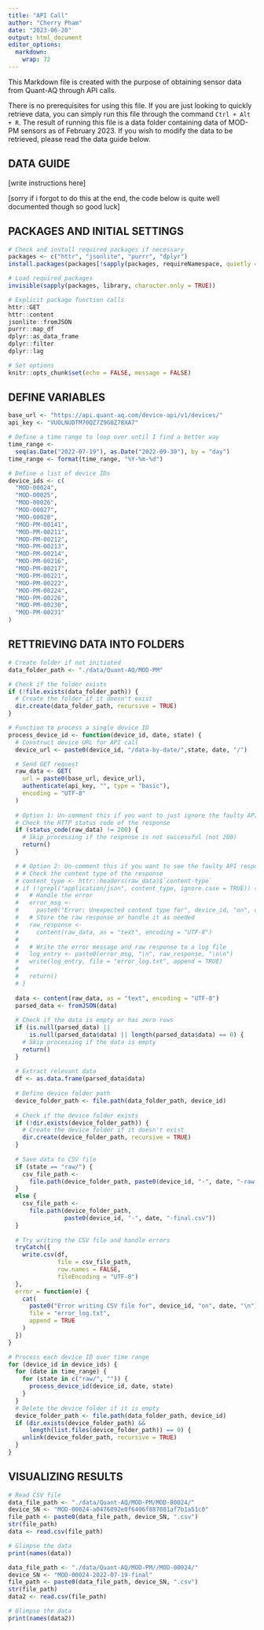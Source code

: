 ```yaml
---
title: "API Call"
author: "Cherry Pham"
date: "2023-06-20"
output: html_document
editor_options: 
  markdown: 
    wrap: 72
---
```


This Markdown file is created with the purpose of obtaining sensor data
from Quant-AQ through API calls.

There is no prerequisites for using this file. If you are just looking
to quickly retrieve data, you can simply run this file through the
command `Ctrl + Alt + R`. The result of running this file is a data
folder containing data of MOD-PM sensors as of February 2023. If you
wish to modify the data to be retrieved, please read the data guide
below.

## DATA GUIDE

[write instructions here]

[sorry if i forgot to do this at the end, the code below is quite well
documented though so good luck]

## PACKAGES AND INITIAL SETTINGS

```r
# Check and install required packages if necessary
packages <- c("httr", "jsonlite", "purrr", "dplyr")
install.packages(packages[!sapply(packages, requireNamespace, quietly = TRUE)])

# Load required packages
invisible(sapply(packages, library, character.only = TRUE))

# Explicit package function calls
httr::GET
httr::content
jsonlite::fromJSON
purrr::map_df
dplyr::as_data_frame
dplyr::filter
dplyr::lag

# Set options
knitr::opts_chunk$set(echo = FALSE, message = FALSE)
```

## DEFINE VARIABLES

```r
base_url <- "https://api.quant-aq.com/device-api/v1/devices/"
api_key <- "VUOLNUDTM70QZ7Z9G0Z78XA7"

# Define a time range to loop over until I find a better way
time_range <-
  seq(as.Date("2022-07-19"), as.Date("2022-09-30"), by = "day")
time_range <- format(time_range, "%Y-%m-%d")

# Define a list of device IDs
device_ids <- c(
  "MOD-00024",
  "MOD-00025",
  "MOD-00026",
  "MOD-00027",
  "MOD-00028",
  "MOD-PM-00141",
  "MOD-PM-00211",
  "MOD-PM-00212",
  "MOD-PM-00213",
  "MOD-PM-00214",
  "MOD-PM-00216",
  "MOD-PM-00217",
  "MOD-PM-00221",
  "MOD-PM-00222",
  "MOD-PM-00224",
  "MOD-PM-00226",
  "MOD-PM-00230",
  "MOD-PM-00231"
)
```

## RETTRIEVING DATA INTO FOLDERS

```r
# Create folder if not initiated
data_folder_path <- "./data/Quant-AQ/MOD-PM"

# Check if the folder exists
if (!file.exists(data_folder_path)) {
  # Create the folder if it doesn't exist
  dir.create(data_folder_path, recursive = TRUE)
}

# Function to process a single device ID
process_device_id <- function(device_id, date, state) {
  # Construct device URL for API call
  device_url <- paste0(device_id, "/data-by-date/",state, date, "/")

  # Send GET request
  raw_data <- GET(
    url = paste0(base_url, device_url),
    authenticate(api_key, "", type = "basic"),
    encoding = "UTF-8"
  )
  
  # Option 1: Un-comment this if you want to just ignore the faulty API responses
  # Check the HTTP status code of the response
  if (status_code(raw_data) != 200) {
    # Skip processing if the response is not successful (not 200)
    return()
  }

  # # Option 2: Un-comment this if you want to see the faulty API responses in error_log.txt
  # # Check the content type of the response
  # content_type <- httr::headers(raw_data)$`content-type`
  # if (!grepl("application/json", content_type, ignore.case = TRUE)) {
  #   # Handle the error
  #   error_msg <-
  #     paste0("Error: Unexpected content type for", device_id, "on", date)
  #   # Store the raw response or handle it as needed
  #   raw_response <-
  #     content(raw_data, as = "text", encoding = "UTF-8")
  #   
  #   # Write the error message and raw response to a log file
  #   log_entry <- paste0(error_msg, "\n", raw_response, "\n\n")
  #   write(log_entry, file = "error_log.txt", append = TRUE)
  #   
  #   return()
  # }
  
  data <- content(raw_data, as = "text", encoding = "UTF-8")
  parsed_data <- fromJSON(data)
  
  # Check if the data is empty or has zero rows
  if (is.null(parsed_data) ||
      is.null(parsed_data$data) || length(parsed_data$data) == 0) {
    # Skip processing if the data is empty
    return()
  }
  
  # Extract relevant data
  df <- as.data.frame(parsed_data$data)
  
  # Define device folder path
  device_folder_path <- file.path(data_folder_path, device_id)
  
  # Check if the device folder exists
  if (!dir.exists(device_folder_path)) {
    # Create the device folder if it doesn't exist
    dir.create(device_folder_path, recursive = TRUE)
  }
  
  # Save data to CSV file
  if (state == "raw/") {
    csv_file_path <-
      file.path(device_folder_path, paste0(device_id, "-", date, "-raw.csv"))
  }
  else {
    csv_file_path <-
      file.path(device_folder_path,
                paste0(device_id, "-", date, "-final.csv"))
  }
  
  # Try writing the CSV file and handle errors
  tryCatch({
    write.csv(df, 
              file = csv_file_path,
              row.names = FALSE,
              fileEncoding = "UTF-8")
  },
  error = function(e) {
    cat(
      paste0("Error writing CSV file for", device_id, "on", date, "\n"),
      file = "error_log.txt",
      append = TRUE
    )
  })
}

# Process each device ID over time range
for (device_id in device_ids) {
  for (date in time_range) {
    for (state in c("raw/", "")) {
      process_device_id(device_id, date, state)
    }
  }
  # Delete the device folder if it is empty
  device_folder_path <- file.path(data_folder_path, device_id)
  if (dir.exists(device_folder_path) &&
      length(list.files(device_folder_path)) == 0) {
    unlink(device_folder_path, recursive = TRUE)
  }
}
```

## VISUALIZING RESULTS

```r
# Read CSV file
data_file_path <- "./data/Quant-AQ/MOD-PM/MOD-00024/"
device_SN <- "MOD-00024-a0476092e0f6406f887081af7b1a51c0"
file_path <- paste0(data_file_path, device_SN, ".csv")
str(file_path)
data <- read.csv(file_path)

# Glimpse the data
print(names(data))

data_file_path <- "./data/Quant-AQ/MOD-PM//MOD-00024/"
device_SN <- "MOD-00024-2022-07-19-final"
file_path <- paste0(data_file_path, device_SN, ".csv")
str(file_path)
data2 <- read.csv(file_path)

# Glimpse the data
print(names(data2))
```
